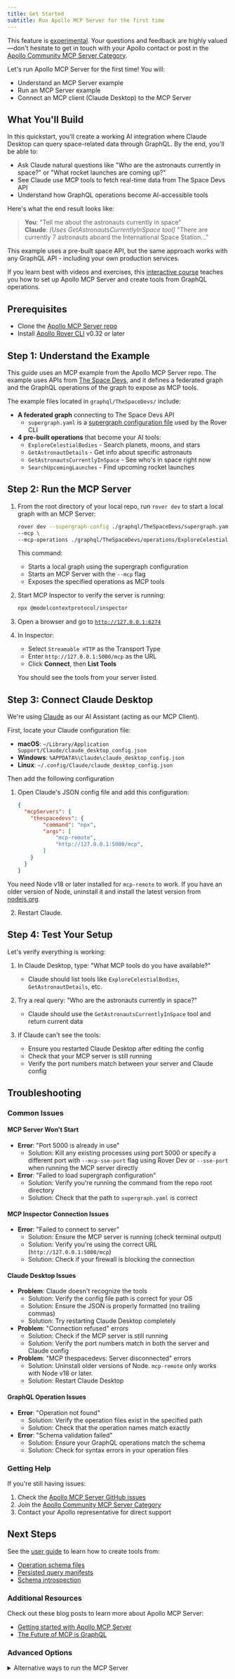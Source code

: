 ```yaml
---
title: Get Started
subtitle: Run Apollo MCP Server for the first time
---
```


<ExperimentalFeature>

This feature is [experimental](/graphos/resources/feature-launch-stages#experimental). Your questions and feedback are highly valued—don't hesitate to get in touch with your Apollo contact or post in the [Apollo Community MCP Server Category](https://community.apollographql.com/c/mcp-server/41).

</ExperimentalFeature>

Let's run Apollo MCP Server for the first time! You will:

- Understand an MCP Server example
- Run an MCP Server example
- Connect an MCP client (Claude Desktop) to the MCP Server

## What You'll Build

In this quickstart, you'll create a working AI integration where Claude Desktop can query space-related data through GraphQL. By the end, you'll be able to:

- Ask Claude natural questions like "Who are the astronauts currently in space?" or "What rocket launches are coming up?"
- See Claude use MCP tools to fetch real-time data from The Space Devs API
- Understand how GraphQL operations become AI-accessible tools

Here's what the end result looks like:

> **You**: "Tell me about the astronauts currently in space"  
> **Claude**: *[Uses GetAstronautsCurrentlyInSpace tool]* "There are currently 7 astronauts aboard the International Space Station..."

This example uses a pre-built space API, but the same approach works with any GraphQL API - including your own production services.

<OdysseyCallout>

If you learn best with videos and exercises, this [interactive course](https://www.apollographql.com/tutorials/intro-mcp-graphql) teaches you how to set up Apollo MCP Server and create tools from GraphQL operations.

</OdysseyCallout>

## Prerequisites

- Clone the [Apollo MCP Server repo](https://github.com/apollographql/apollo-mcp-server)
- Install [Apollo Rover CLI](/rover/getting-started) v0.32 or later

## Step 1: Understand the Example

This guide uses an MCP example from the Apollo MCP Server repo. The example uses APIs from [The Space Devs](https://thespacedevs.com/), and it defines a federated graph and the GraphQL operations of the graph to expose as MCP tools.

The example files located in `graphql/TheSpaceDevs/` include:
- **A federated graph** connecting to The Space Devs API
  - `supergraph.yaml` is a [supergraph configuration file](/rover/commands/supergraphs#yaml-configuration-file) used by the Rover CLI
- **4 pre-built operations** that become your AI tools:
  - `ExploreCelestialBodies` - Search planets, moons, and stars
  - `GetAstronautDetails` - Get info about specific astronauts  
  - `GetAstronautsCurrentlyInSpace` - See who's in space right now
  - `SearchUpcomingLaunches` - Find upcoming rocket launches

## Step 2: Run the MCP Server

1. From the root directory of your local repo, run `rover dev` to start a local graph with an MCP Server:

    ```sh showLineNumbers=false
    rover dev --supergraph-config ./graphql/TheSpaceDevs/supergraph.yaml \
    --mcp \
    --mcp-operations ./graphql/TheSpaceDevs/operations/ExploreCelestialBodies.graphql ./graphql/TheSpaceDevs/operations/GetAstronautDetails.graphql ./graphql/TheSpaceDevs/operations/GetAstronautsCurrentlyInSpace.graphql ./graphql/TheSpaceDevs/operations/SearchUpcomingLaunches.graphql
    ```

    This command:
    - Starts a local graph using the supergraph configuration
    - Starts an MCP Server with the `--mcp` flag
    - Exposes the specified operations as MCP tools

2. Start MCP Inspector to verify the server is running:

    ```sh
    npx @modelcontextprotocol/inspector
    ```

3. Open a browser and go to [`http://127.0.0.1:6274`](http://127.0.0.1:6274)

4. In Inspector:
    - Select `Streamable HTTP` as the Transport Type
    - Enter `http://127.0.0.1:5000/mcp` as the URL
    - Click **Connect**, then **List Tools**

    You should see the tools from your server listed.

## Step 3: Connect Claude Desktop

We're using [Claude](https://claude.ai/download) as our AI Assistant (acting as our MCP Client).

First, locate your Claude configuration file:
- **macOS**: `~/Library/Application Support/Claude/claude_desktop_config.json`
- **Windows**: `%APPDATA%\Claude\claude_desktop_config.json`
- **Linux**: `~/.config/Claude/claude_desktop_config.json`

Then add the following configuration

1. Open Claude's JSON config file and add this configuration:

    ```json
    {
      "mcpServers": {
        "thespacedevs": {
            "command": "npx",
            "args": [
                "mcp-remote",
                "http://127.0.0.1:5000/mcp",
            ]
        }
      }
    }
    ```

<Note>

You need Node v18 or later installed for `mcp-remote` to work. If you have an older version of Node, uninstall it and install the latest version from [nodejs.org](https://nodejs.org/).

</Note>

2. Restart Claude.

## Step 4: Test Your Setup

Let's verify everything is working:

1. In Claude Desktop, type: "What MCP tools do you have available?"
   - Claude should list tools like `ExploreCelestialBodies`, `GetAstronautDetails`, etc.

2. Try a real query: "Who are the astronauts currently in space?"
   - Claude should use the `GetAstronautsCurrentlyInSpace` tool and return current data

3. If Claude can't see the tools:
   - Ensure you restarted Claude Desktop after editing the config
   - Check that your MCP server is still running
   - Verify the port numbers match between your server and Claude config

## Troubleshooting

### Common Issues

#### MCP Server Won't Start
- **Error**: "Port 5000 is already in use"
  - Solution: Kill any existing processes using port 5000 or specify a different port with `--mcp-sse-port` flag using Rover Dev or `--sse-port` when running the MCP server directly
- **Error**: "Failed to load supergraph configuration"
  - Solution: Verify you're running the command from the repo root directory
  - Solution: Check that the path to `supergraph.yaml` is correct

#### MCP Inspector Connection Issues
- **Error**: "Failed to connect to server"
  - Solution: Ensure the MCP server is running (check terminal output)
  - Solution: Verify you're using the correct URL (`http://127.0.0.1:5000/mcp`)
  - Solution: Check if your firewall is blocking the connection

#### Claude Desktop Issues
- **Problem**: Claude doesn't recognize the tools
  - Solution: Verify the config file path is correct for your OS
  - Solution: Ensure the JSON is properly formatted (no trailing commas)
  - Solution: Try restarting Claude Desktop completely
- **Problem**: "Connection refused" errors
  - Solution: Check if the MCP server is still running
  - Solution: Verify the port numbers match in both the server and Claude config
- **Problem**: "MCP thespacedevs: Server disconnected" errors
  - Solution: Uninstall older versions of Node. `mcp-remote` only works with Node v18 or later.
  - Solution: Restart Claude Desktop

#### GraphQL Operation Issues
- **Error**: "Operation not found"
  - Solution: Verify the operation files exist in the specified path
  - Solution: Check that the operation names match exactly
- **Error**: "Schema validation failed"
  - Solution: Ensure your GraphQL operations match the schema
  - Solution: Check for syntax errors in your operation files

### Getting Help

If you're still having issues:
1. Check the [Apollo MCP Server GitHub issues](https://github.com/apollographql/apollo-mcp-server/issues)
2. Join the [Apollo Community MCP Server Category](https://community.apollographql.com/c/mcp-server/41)
3. Contact your Apollo representative for direct support

## Next Steps

See the [user guide](/apollo-mcp-server/guides) to learn how to create tools from:
- [Operation schema files](/apollo-mcp-server/guides#from-operation-schema-files)
- [Persisted query manifests](/apollo-mcp-server/guides/#from-persisted-query-manifests)
- [Schema introspection](/apollo-mcp-server/guides/#from-schema-introspection)

### Additional Resources

Check out these blog posts to learn more about Apollo MCP Server:
- [Getting started with Apollo MCP Server](https://www.apollographql.com/blog/getting-started-with-apollo-mcp-server-for-any-graphql-api)
- [The Future of MCP is GraphQL](https://www.apollographql.com/blog/the-future-of-mcp-is-graphql)

### Advanced Options

<details>
<summary>Alternative ways to run the MCP Server</summary>

#### Using STDIO Transport

You can run the MCP Server using STDIO transport instead of Streamable HTTP. This is useful for certain environments or when you need more direct control over the server process.

1. Download the binary of the latest version of Apollo MCP Server
2. Use MCP Inspector to run the server:

    ```sh
    npx @modelcontextprotocol/inspector apollo-mcp-server \
    --directory <absolute-path-to-MCP-example-dir> \
    --schema api.graphql \
    --operations operations \
    --endpoint https://thespacedevs-production.up.railway.app/
    ```

3. Configure Claude Desktop to use STDIO:

    ```json
    {
      "mcpServers": {
        "thespacedevs": {
          "command": "<absolute-path-to-MCP-server-binary>",
          "args": [
            "--directory",
            "<absolute-path-to-MCP-example-directory>",
            "--schema",
            "api.graphql",
            "--operations",
            "operations",
            "--endpoint",
            "https://thespacedevs-production.up.railway.app/"
          ]
        }
      }
    }
    ```
  
</details>
